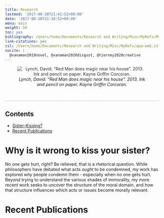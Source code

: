 ```yaml
---
title: Research
lastmod: '2017-08-28T21:41:52+08:00'
date: '2017-08-20T21:38:52+08:00'
menu: main
weight: 50
toc: yes
bibliography: /Users/home/Documents/Research and Writing/Misc/MyRefs/MyRefs.bib
link-citations: yes
csl: /Users/home/Documents/Research and Writing/Misc/MyRefs/apa-web.csl
nocite: |
  @vanaman2019novel, @vanaman2020disgust, @tierney2020creative
---
```


<style>
@import url(https://pro.fontawesome.com/releases/v5.10.0/css/all.css);
@import url(https://cdn.rawgit.com/jpswalsh/academicons/master/css/academicons.min.css);
.button {
border: none;
  color: white;
  padding: none;
  text-align: center;
  text-decoration: none;
  display: inline-block;
  font-size: 25px;
  margin: 2px;
  transition-duration: 1s;
  cursor: pointer;
  font-family:Source Sans Pro;
  width:35px;
}

.button1 {
  background-color: white; 
  color: #6e6e6e; 
  border: none;
}

.button1:hover {
  background-color: #c05b4d;
  color: white;
}
</style>


<center>

![<i>Lynch, David. “Red Man does magic near his house”. 2013. Ink and pencil on paper. Kayne Griffin Corcoran.</i>](/img/manydf.jpeg){style="border-radius: 2%; opacity:0.9; filter:grayscale(25%)"}

<button 
class="button button1" type="button"
onclick=window.open('https://scholar.google.com/citations?user=dQ_TbawAAAAJ&hl=en','_blank')><i class="ai ai-google-scholar"></i></button>

<button 
class="button button1" type="button"
onclick=window.open('https://osf.io/4hz9q/','_blank')><i class="ai ai-osf"></i>
</button>

<button 
class="button button1" type="button"
onclick=window.open('https://github.com/mvanaman','_blank')><i class="fab fa-github"></i>
</button>

<button 
class="button button1" type="button"
onclick=window.open('https://www.researchgate.net/profile/Matthew_Vanaman','_blank')><i class="ai ai-researchgate"></i>
</button>

</center>

<hr style="border: none; color:#000000; background-color:#000000; height:1px; opacity:0.25">

<!-- this makes a toc, but without some of the features present on the other pages -->
<div class="post-toc" id="post-toc">
  <h2 class="post-toc-title">Contents</h1>
  <div class="post-toc-content">
   <nav id="TableOfContents">
   <ul>
     <li><a href="#Sister">Sister-Kissing?</a>
     <li><a href="#Publications">Recent Publications</a>
	 </ul>
  </nav>
  </div>
</div>

<p style="font-family:Source Sans Pro; color:#6e6e6e">
  
# Why is it wrong to kiss your sister? {#Sister}

No one gets hurt, right? Be relieved; that is a rhetorical question. While philosophers have debated what acts <i>ought</i> to be condemned, my work has explored <i>why</i> people condemn them - especially when no one gets hurt. Beyond trying to understand the various shades of immorality, my more recent work seeks to uncover the structure of the moral domain, and how that structure influences which acts or issues become morally relevant.
</p>

<div style="padding-left: 4em; text-indent: -4em">

# Recent Publications {#Publications}


